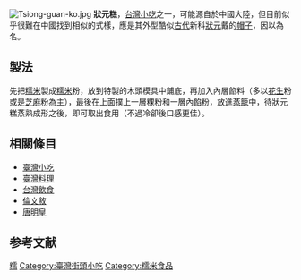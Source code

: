 [[File:Tsiong-guan-ko.jpg|thumb]]
'''狀元糕'''，[[台灣小吃|台灣小吃]]之一，可能源自於中國大陸，但目前似乎很難在中國找到相似的式樣，應是其外型酷似[[古代|古代]]新科[[狀元|狀元]]戴的[[帽子|帽子]]，因以為名。

==製法==
先把[[糯米|糯米]]製成[[糯米|糯米]]粉，放到特製的木頭模具中鋪底，再加入內層餡料（多以[[花生|花生]]粉或是[[芝麻|芝麻]]粉為主），最後在上面撲上一層粿粉和一層內餡粉，放進[[蒸籠|蒸籠]]中，待狀元糕蒸熟成形之後，即可取出食用（不過冷卻後口感更佳）。

==相關條目==
* [[臺灣小吃|臺灣小吃]]
* [[臺灣料理|臺灣料理]]
* [[台灣飲食|台灣飲食]]
*[[倫文敘|倫文敘]]
*[[唐明皇|唐明皇]]

==参考文献==
<div class="references-small">
<references></references>
</div>

{{Dessert-stub}}


[[Category:台灣甜食|糯]]
[[Category:臺灣街頭小吃|Category:臺灣街頭小吃]]
[[Category:糯米食品|Category:糯米食品]]